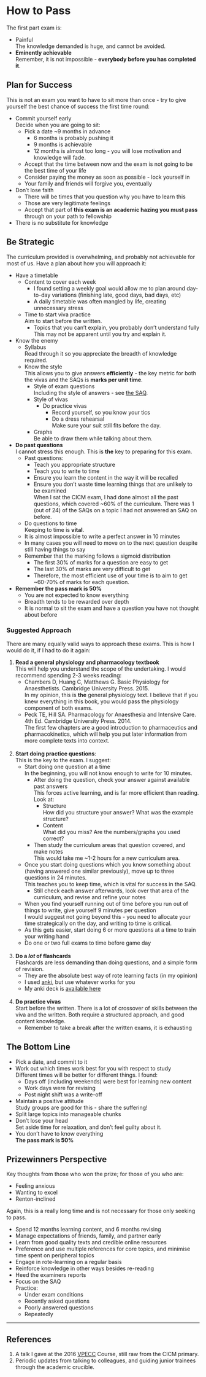# How to Pass

The first part exam is:

* Painful\
The knowledge demanded is huge, and cannot be avoided.
* **Eminently achievable**\
Remember, it is not impossible - **everybody before you has completed it**.

## Plan for Success

This is not an exam you want to have to sit more than once - try to give yourself the best chance of success the first time round:

* Commit yourself early\
Decide when you are going to sit:
    * Pick a date ~9 months in advance
        * 6 months is probably pushing it
        * 9 months is achievable
        * 12 months is almost too long - you will lose motivation and knowledge will fade.
    * Accept that the time between now and the exam is not going to be the best time of your life
    * Consider paying the money as soon as possible - lock yourself in\
    * Your family and friends will forgive you, eventually
* Don't lose faith\
    * There will be times that you question why you have to learn this
    * Those are very legitimate feelings
    * Accept that part of **this exam is an academic hazing you must pass** through on your path to fellowship
* There is no substitute for knowledge


## Be Strategic

The curriculum provided is overwhelming, and probably not achievable for most of us. Have a plan about how you will approach it:

* Have a timetable
    * Content to cover each week\
        * I found setting a weekly goal would allow me to plan around day-to-day variations (finishing late, good days, bad days, etc)
        * A daily timetable was often mangled by life, creating unnecessary stress
    * Time to start viva practice\
    Aim to start before the written.
        * Topics that you can't explain, you probably don't understand fully\
        This may not be apparent until you try and explain it.


* Know the enemy
    * Syllabus\
    Read through it so you appreciate the breadth of knowledge required.
    * Know the style\
    This allows you to give answers **efficiently** - the key metric for both the vivas and the SAQs is **marks per unit time**.
        * Style of exam questions\
        Including the style of answers - see [the SAQ](./the-saq.md).
        * Style of vivas\
            * Do practice vivas\
                * Record yourself, so you know your tics
                * Do a dress rehearsal\
                Make sure your suit still fits before the day.
        * Graphs\
        Be able to draw them while talking about them.


* **Do past questions**\
I cannot stress this enough. This is **the** key to preparing for this exam.
    * Past questions:
        * Teach you appropriate structure
        * Teach you to write to time
        * Ensure you learn the content in the way it will be recalled
        * Ensure you don't waste time learning things that are unlikely to be examined\
        When I sat the CICM exam, I had done almost all the past questions, which covered ~60% of the curriculum. There was 1 (out of 24) of the SAQs on a topic I had not answered an SAQ on before.
    * Do questions to time\
    Keeping to time is **vital**.
     * It is almost impossible to write a perfect answer in 10 minutes
     * In many cases you will need to move on to the next question despite still having things to say
     * Remember that the marking follows a sigmoid distribution
         * The first 30% of marks for a question are easy to get
         * The last 30% of marks are very difficult to get
         * Therefore, the most efficient use of your time is to aim to get ~60-70% of marks for each question.
       \

* **Remember the pass mark is 50%**\
    * You are not expected to know everything
    * Breadth tends to be rewarded over depth
    * It is normal to sit the exam and have a question you have not thought about before


### Suggested Approach

There are many equally valid ways to approach these exams. This is how I would do it, if I had to do it again:

1. **Read a general physiology and pharmacology textbook**\
This will help you understand the scope of the undertaking. I would recommend spending 2-3 weeks reading:
    * Chambers D, Huang C, Matthews G. Basic Physiology for Anaesthetists. Cambridge University Press. 2015.\
    In my opinion, this is **the** general physiology text. I believe that if you knew everything in this book, you would pass the physiology component of both exams.
    * Peck TE, Hill SA. Pharmacology for Anaesthesia and Intensive Care. 4th Ed. Cambridge University Press. 2014.\
    The first few chapters are a good introduction to pharmaceutics and pharmacokinetics, which will help you put later information from more complete texts into context.<br><br>
2. **Start doing practice questions**:\
This is the key to the exam. I suggest:
    * Start doing one question at a time\
    In the beginning, you will not know enough to write for 10 minutes.
        * After doing the question, check your answer against available past answers\
        This forces active learning, and is far more efficient than reading. Look at:
            * Structure\
            How did you structure your answer? What was the example structure?
            * Content\
            What did you miss? Are the numbers/graphs you used correct?
        * Then study the curriculum areas that question covered, and make notes\
        This would take me ~1-2 hours for a new curriculum area.
    * Once you start doing questions which you know something about (having answered one similar previously), move up to three questions in 24 minutes.\
    This teaches you to keep time, which is vital for success in the SAQ.
        * Still check each answer afterwards, look over that area of the curriculum, and revise and refine your notes
    * When you find yourself running out of time before you run out of things to write, give yourself 9 minutes per question\
    I would suggest not going beyond this - you need to allocate your time strategically on the day, and writing to time is critical.
    * As this gets easier, start doing 6 or more questions at a time to train your writing hand
    * Do one or two full exams to time before game day <br><br>
3. **Do a *lot* of flashcards**\
Flashcards are less demanding than doing questions, and a simple form of revision.
    * They are the absolute best way of rote learning facts (in my opinion)
    * I used [anki](http:\\www.ankisrs.net), but use whatever works for you
    * My anki deck is <a href="resources/Part-One.apkg" target="_blank">available here</a> <br><br>
4. **Do practice vivas**\
Start before the written. There is a lot of crossover of skills between the viva and the written. Both require a structured approach, and good content knowledge.
    * Remember to take a break after the written exams, it is exhausting


## The Bottom Line

* Pick a date, and commit to it
* Work out which times work best for you with respect to study\
Different times will be better for different things. I found:
    * Days off (including weekends) were best for learning new content
    * Work days were for revising
    * Post night shift was a write-off
* Maintain a positive attitude\
Study groups are good for this - share the suffering!
* Split large topics into manageable chunks
* Don't lose your head\
Set aside time for relaxation, and don't feel guilty about it.
* You don't have to know everything\
**The pass mark is 50%**

## Prizewinners Perspective

::: info
Key thoughts from those who won the prize; for those of you who are:\

* Feeling anxious
* Wanting to excel
* Renton-inclined
:::

::: column-margin
Again, this is a really long time and is not necessary for those only seeking to pass.
:::

* Spend 12 months learning content, and 6 months revising
* Manage expectations of friends, family, and partner early
* Learn from good quality texts and credible online resources
* Preference and use multiple references for core topics, and minimise time spent on peripheral topics
* Engage in rote-learning on a regular basis
* Reinforce knowledge in other ways besides re-reading
* Heed the examiners reports
* Focus on the SAQ\
Practice:
    * Under exam conditions
    * Recently asked questions
    * Poorly answered questions
    * Repeatedly

---

## References

1. A talk I gave at the 2016 [VPECC](http://www.vpecc.com/) Course, still raw from the CICM primary.
2. Periodic updates from talking to colleagues, and guiding junior trainees through the academic crucible.